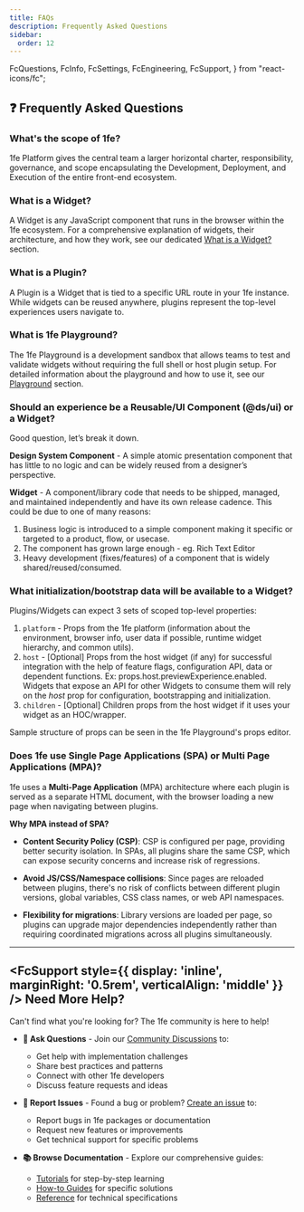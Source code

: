 ```yaml
---
title: FAQs
description: Frequently Asked Questions
sidebar:
  order: 12
---
```


  FcQuestions,
  FcInfo,
  FcSettings,
  FcEngineering,
  FcSupport,
} from "react-icons/fc";

## ❓ Frequently Asked Questions

### What's the scope of 1fe?

1fe Platform gives the central team a larger horizontal charter, responsibility, governance, and scope encapsulating the Development, Deployment, and Execution of the entire front-end ecosystem.

### What is a Widget?

A Widget is any JavaScript component that runs in the browser within the 1fe ecosystem. For a comprehensive explanation of widgets, their architecture, and how they work, see our dedicated [What is a Widget?](../widgets/) section.

### What is a Plugin?

A Plugin is a Widget that is tied to a specific URL route in your 1fe instance. While widgets can be reused anywhere, plugins represent the top-level experiences users navigate to.

### What is 1fe Playground?

The 1fe Playground is a development sandbox that allows teams to test and validate widgets without requiring the full shell or host plugin setup. For detailed information about the playground and how to use it, see our [Playground](../playground) section.

### Should an experience be a Reusable/UI Component (@ds/ui) or a Widget?

Good question, let’s break it down.

**Design System Component** - A simple atomic presentation component that has little to no logic and can be widely reused from a designer’s perspective.

**Widget** - A component/library code that needs to be shipped, managed, and maintained independently and have its own release cadence. This could be due to one of many reasons:

1.  Business logic is introduced to a simple component making it specific or targeted to a product, flow, or usecase.
2.  The component has grown large enough - eg. Rich Text Editor
3.  Heavy development (fixes/features) of a component that is widely shared/reused/consumed.

### What initialization/bootstrap data will be available to a Widget?

Plugins/Widgets can expect 3 sets of scoped top-level properties:

1.  `platform` - Props from the 1fe platform (information about the environment, browser info, user data if possible, runtime widget hierarchy, and common utils).
2.  `host` - [Optional] Props from the host widget (if any) for successful integration with the help of feature flags, configuration API, data or dependent functions. Ex: props.host.previewExperience.enabled. Widgets that expose an API for other Widgets to consume them will rely on the _host_ prop for configuration, bootstrapping and initialization.
3.  `children` - [Optional] Children props from the host widget if it uses your widget as an HOC/wrapper.

Sample structure of props can be seen in the 1fe Playground's props editor.

### Does 1fe use Single Page Applications (SPA) or Multi Page Applications (MPA)?

1fe uses a **Multi-Page Application** (MPA) architecture where each plugin is served as a separate HTML document, with the browser loading a new page when navigating between plugins.

**Why MPA instead of SPA?**

- **Content Security Policy (CSP)**: CSP is configured per page, providing better security isolation. In SPAs, all plugins share the same CSP, which can expose security concerns and increase risk of regressions.

- **Avoid JS/CSS/Namespace collisions**: Since pages are reloaded between plugins, there's no risk of conflicts between different plugin versions, global variables, CSS class names, or web API namespaces.

- **Flexibility for migrations**: Library versions are loaded per page, so plugins can upgrade major dependencies independently rather than requiring coordinated migrations across all plugins simultaneously.

---

## <FcSupport style={{ display: 'inline', marginRight: '0.5rem', verticalAlign: 'middle' }} /> Need More Help?

Can't find what you're looking for? The 1fe community is here to help!

<div class="prose">

- **💬 Ask Questions** - Join our [Community Discussions](https://github.com/docusign/1fe/discussions) to:

  - Get help with implementation challenges
  - Share best practices and patterns
  - Connect with other 1fe developers
  - Discuss feature requests and ideas

- **🐛 Report Issues** - Found a bug or problem? [Create an issue](https://github.com/docusign/1fe/issues) to:

  - Report bugs in 1fe packages or documentation
  - Request new features or improvements
  - Get technical support for specific problems

- **📚 Browse Documentation** - Explore our comprehensive guides:
  - [Tutorials](/tutorials/) for step-by-step learning
  - [How-to Guides](/how-to-guides/) for specific solutions
  - [Reference](/reference/) for technical specifications

</div>
